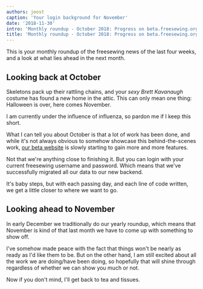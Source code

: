 ```yaml
---
authors: joost
caption: 'Your login background for November'
date: '2018-11-30'
intro: 'Monthly roundup - October 2018: Progress on beta.freesewing.org'
title: 'Monthly roundup - October 2018: Progress on beta.freesewing.org'
---
```


This is your monthly roundup of the freesewing news of the last four weeks, and
a look at what lies ahead in the next month.

<!-- truncate -->

## Looking back at October

Skeletons pack up their rattling chains, and your _sexy Brett Kavanaugh_
costume has found a new home in the attic. This can only mean one thing:
Halloween is over, here comes November.

I am currently under the influence of influenza, so pardon me if I keep this
short.

What I can tell you about October is that a lot of work has been done, and
while it's not always obvious to somehow showcase this behind-the-scenes work,
[our beta website](https://beta.freesewing.org/) is slowly starting to gain
more and more features.

Not that we're anything close to finishing it. But you can login with your
current freesewing username and password. Which means that we've successfully
migrated all our data to our new backend.

It's baby steps, but with each passing day, and each line of code written, we
get a little closer to where we want to go.

## Looking ahead to November

In early December we traditionally do our yearly roundup, which means that
November is kind of that last month we have to come up with something to show
off.

I've somehow made peace with the fact that things won't be nearly as ready as
I'd like them to be. But on the other hand, I am still excited about all the
work we are doing/have been doing, so hopefully that will shine through
regardless of whether we can show you much or not.

Now if you don't mind, I'll get back to tea and tissues.
